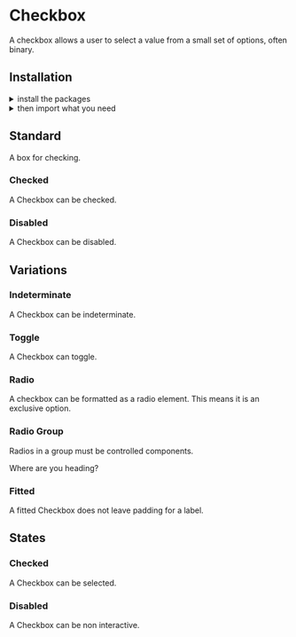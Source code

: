 
<Meta title="Components|Checkbox" />

<Anchor storyId="components-checkbox--standard" />

<SemanticLink docPath="/modules/checkbox/" />

# Checkbox

A checkbox allows a user to select a value from a small set of options, often binary.

## Installation

<details><summary className="outline-0">install the packages</summary>

Install from <a href={INSTALLATION_PAGE}>the React bundle</a> or as a single package:

```bash
npm install @orbit-ui/css-normalize @orbit-ui/tachyons @orbit-ui/semantic-ui-theme semantic-ui-react
```
</details>

<details><summary className="outline-0">then import what you need</summary>

```javascript
    import { Checkbox } from "semantic-ui-react";
```
</details>

## Standard

A box for checking.

<Preview>
    <Story name="standard">
        <Checkbox label="Milky Way" />
    </Story>
</Preview>

### Checked

A Checkbox can be checked.

<Preview>
    <Story name="standard checked">
        <Checkbox checked label="Milky Way" />
    </Story>
</Preview>

### Disabled

A Checkbox can be disabled.

<Preview>
    <Story name="standard disabled">
        <Checkbox disabled label="Milky Way" />
    </Story>
</Preview>

## Variations

### Indeterminate

A Checkbox can be indeterminate.

<Preview>
    <Story name="indeterminate">
        <Checkbox indeterminate checked label="Milky Way" />
    </Story>
</Preview>

### Toggle

A Checkbox can toggle.

<Preview>
    <Story name="toggle">
        <Checkbox toggle label="Milky Way"/>
    </Story>
</Preview>

### Radio

A checkbox can be formatted as a radio element. This means it is an exclusive option.

<Preview>
    <Story name="radio">
        <Checkbox radio label="Milky Way"/>
    </Story>
</Preview>

### Radio Group

Radios in a group must be controlled components.

<Preview>
    <Story name="radio group">
        <Form>
            <Form.Field>Where are you heading?</Form.Field>
            <Form.Field>
                <Checkbox radio label="Mars" name="checkboxRadioGroup" value="this" />
            </Form.Field>
            <Form.Field>
                <Checkbox radio label="Moon" name="checkboxRadioGroup" value="that" />
            </Form.Field>
        </Form>
    </Story>
</Preview>

### Fitted

A fitted Checkbox does not leave padding for a label.

<Preview>
    <Story name="fitted">
        <div>
            <div>
                <Checkbox />
            </div>
            <div>
                <Checkbox toggle />
            </div>
            <div>
                <Checkbox radio />
            </div>
        </div>
    </Story>
</Preview>

## States

### Checked

A Checkbox can be selected.

<Preview>
    <Story name="variations states checked">
        <div className="flex">
            <Checkbox indeterminate checked label="Milky Way" />
            <Checkbox toggle checked label="Milky Way"/>
            <Checkbox radio checked label="Milky Way"/>
        </div>
    </Story>
</Preview>

### Disabled

A Checkbox can be non interactive.

<Preview>
    <Story name="variations states disabled">
        <div className="flex">
            <Checkbox disabled indeterminate label="Milky Way" />
            <Checkbox disabled toggle label="Milky Way"/>
            <Checkbox disabled radio label="Milky Way"/>
        </div>
    </Story>
</Preview>
